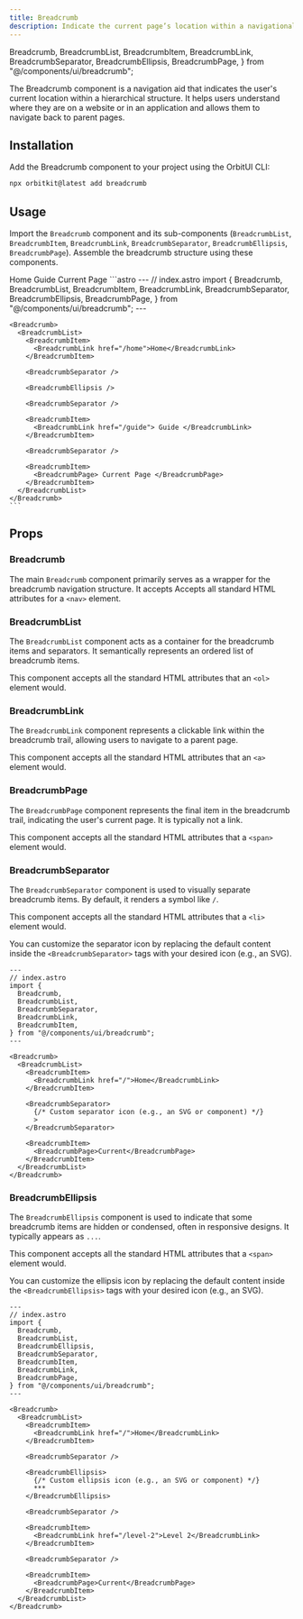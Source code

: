 ```yaml
---
title: Breadcrumb
description: Indicate the current page’s location within a navigational hierarchy.
---
```


  Breadcrumb,
  BreadcrumbList,
  BreadcrumbItem,
  BreadcrumbLink,
  BreadcrumbSeparator,
  BreadcrumbEllipsis,
  BreadcrumbPage,
} from "@/components/ui/breadcrumb";

The Breadcrumb component is a navigation aid that indicates the user's current location within a hierarchical structure. It helps users understand where they are on a website or in an application and allows them to navigate back to parent pages.

## Installation

Add the Breadcrumb component to your project using the OrbitUI CLI:

```bash
npx orbitkit@latest add breadcrumb
```

## Usage

Import the `Breadcrumb` component and its sub-components (`BreadcrumbList`, `BreadcrumbItem`, `BreadcrumbLink`, `BreadcrumbSeparator`, `BreadcrumbEllipsis`, `BreadcrumbPage`). Assemble the breadcrumb structure using these components.

<Tabs>
  <TabItem label="Preview">
    <PreviewCard>
      <Breadcrumb>
        <BreadcrumbList>
          <BreadcrumbItem>
            <BreadcrumbLink href="/home">Home</BreadcrumbLink>
          </BreadcrumbItem>
          <BreadcrumbSeparator />
          <BreadcrumbEllipsis />
          <BreadcrumbSeparator />
          <BreadcrumbItem>
            <BreadcrumbLink href="/guide"> Guide </BreadcrumbLink>
          </BreadcrumbItem>
          <BreadcrumbSeparator />
          <BreadcrumbItem>
            <BreadcrumbPage> Current Page </BreadcrumbPage>
          </BreadcrumbItem>
        </BreadcrumbList>
      </Breadcrumb>
    </PreviewCard>
  </TabItem>
  <TabItem label="Code">
    ```astro
    ---
    // index.astro
    import {
      Breadcrumb,
      BreadcrumbList,
      BreadcrumbItem,
      BreadcrumbLink,
      BreadcrumbSeparator,
      BreadcrumbEllipsis,
      BreadcrumbPage,
    } from "@/components/ui/breadcrumb";
    ---

    <Breadcrumb>
      <BreadcrumbList>
        <BreadcrumbItem>
          <BreadcrumbLink href="/home">Home</BreadcrumbLink>
        </BreadcrumbItem>

        <BreadcrumbSeparator />

        <BreadcrumbEllipsis />

        <BreadcrumbSeparator />

        <BreadcrumbItem>
          <BreadcrumbLink href="/guide"> Guide </BreadcrumbLink>
        </BreadcrumbItem>

        <BreadcrumbSeparator />

        <BreadcrumbItem>
          <BreadcrumbPage> Current Page </BreadcrumbPage>
        </BreadcrumbItem>
      </BreadcrumbList>
    </Breadcrumb>
    ```
  </TabItem>
</Tabs>

## Props

### Breadcrumb

The main `Breadcrumb` component primarily serves as a wrapper for the breadcrumb navigation structure. It accepts Accepts all standard HTML attributes for a `<nav>` element.

### BreadcrumbList

The `BreadcrumbList` component acts as a container for the breadcrumb items and separators. It semantically represents an ordered list of breadcrumb items.

This component accepts all the standard HTML attributes that an `<ol>` element would.

### BreadcrumbLink

The `BreadcrumbLink` component represents a clickable link within the breadcrumb trail, allowing users to navigate to a parent page.

This component accepts all the standard HTML attributes that an `<a>` element would.

### BreadcrumbPage

The `BreadcrumbPage` component represents the final item in the breadcrumb trail, indicating the user's current page. It is typically not a link.

This component accepts all the standard HTML attributes that a `<span>` element would.

### BreadcrumbSeparator

The `BreadcrumbSeparator` component is used to visually separate breadcrumb items. By default, it renders a symbol like `/`.

This component accepts all the standard HTML attributes that a `<li>` element would.

You can customize the separator icon by replacing the default content inside the `<BreadcrumbSeparator>` tags with your desired icon (e.g., an SVG).

```astro {18-21}
---
// index.astro
import {
  Breadcrumb,
  BreadcrumbList,
  BreadcrumbSeparator,
  BreadcrumbLink,
  BreadcrumbItem,
} from "@/components/ui/breadcrumb";
---

<Breadcrumb>
  <BreadcrumbList>
    <BreadcrumbItem>
      <BreadcrumbLink href="/">Home</BreadcrumbLink>
    </BreadcrumbItem>

    <BreadcrumbSeparator>
      {/* Custom separator icon (e.g., an SVG or component) */}
      >
    </BreadcrumbSeparator>

    <BreadcrumbItem>
      <BreadcrumbPage>Current</BreadcrumbPage>
    </BreadcrumbItem>
  </BreadcrumbList>
</Breadcrumb>
```

### BreadcrumbEllipsis

The `BreadcrumbEllipsis` component is used to indicate that some breadcrumb items are hidden or condensed, often in responsive designs. It typically appears as `...`.

This component accepts all the standard HTML attributes that a `<span>` element would.

You can customize the ellipsis icon by replacing the default content inside the `<BreadcrumbEllipsis>` tags with your desired icon (e.g., an SVG).

```astro {22-25}
---
// index.astro
import {
  Breadcrumb,
  BreadcrumbList,
  BreadcrumbEllipsis,
  BreadcrumbSeparator,
  BreadcrumbItem,
  BreadcrumbLink,
  BreadcrumbPage,
} from "@/components/ui/breadcrumb";
---

<Breadcrumb>
  <BreadcrumbList>
    <BreadcrumbItem>
      <BreadcrumbLink href="/">Home</BreadcrumbLink>
    </BreadcrumbItem>

    <BreadcrumbSeparator />

    <BreadcrumbEllipsis>
      {/* Custom ellipsis icon (e.g., an SVG or component) */}
      ***
    </BreadcrumbEllipsis>

    <BreadcrumbSeparator />

    <BreadcrumbItem>
      <BreadcrumbLink href="/level-2">Level 2</BreadcrumbLink>
    </BreadcrumbItem>

    <BreadcrumbSeparator />

    <BreadcrumbItem>
      <BreadcrumbPage>Current</BreadcrumbPage>
    </BreadcrumbItem>
  </BreadcrumbList>
</Breadcrumb>
```
